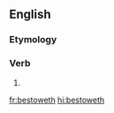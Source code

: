 ==English==

===Etymology===
{{suffix|bestow|eth|lang=en}}

===Verb===
{{head|en|verb form}}

# {{en-archaic third-person singular of|bestow}}

[[fr:bestoweth]]
[[hi:bestoweth]]
